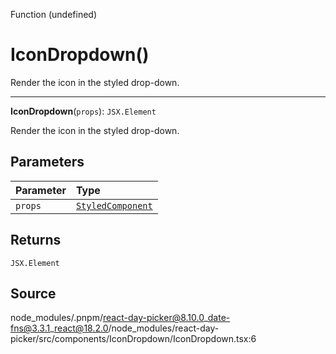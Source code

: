<SectionTitle>Function (undefined)</SectionTitle>

# IconDropdown()

<Description>
Render the icon in the styled drop-down.
</Description>

---

<a id="undefined" name="undefined"></a>

<SignatureMemberIdentifier>**IconDropdown**(`props`): `JSX.Element`</SignatureMemberIdentifier>

Render the icon in the styled drop-down.

## Parameters

| Parameter | Type |
| :------ | :------ |
| `props` | [`StyledComponent`](/api/main/type-aliases/StyledComponent.md) |

## Returns

`JSX.Element`

## Source

node\_modules/.pnpm/react-day-picker@8.10.0\_date-fns@3.3.1\_react@18.2.0/node\_modules/react-day-picker/src/components/IconDropdown/IconDropdown.tsx:6
